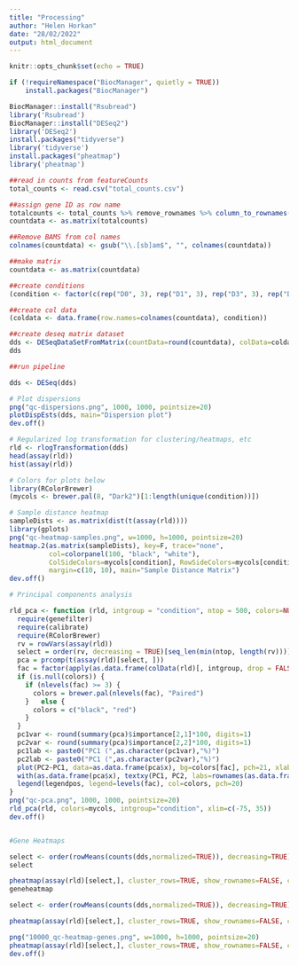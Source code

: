 ```yaml
---
title: "Processing"
author: "Helen Horkan"
date: "28/02/2022"
output: html_document
---
```


```r
knitr::opts_chunk$set(echo = TRUE)
```
```r

if (!requireNamespace("BiocManager", quietly = TRUE))
    install.packages("BiocManager")

BiocManager::install("Rsubread")
library('Rsubread')
BiocManager::install("DESeq2")
library('DESeq2') 
install.packages("tidyverse")
library('tidyverse')
install.packages("pheatmap")
library('pheatmap')

##read in counts from featureCounts
total_counts <- read.csv("total_counts.csv")

##assign gene ID as row name
totalcounts <- total_counts %>% remove_rownames %>% column_to_rownames(var="Gene_ID")
countdata <- as.matrix(totalcounts)

##Remove BAMS from col names
colnames(countdata) <- gsub("\\.[sb]am$", "", colnames(countdata))

##make matrix
countdata <- as.matrix(countdata)

##create conditions
(condition <- factor(c(rep("D0", 3), rep("D1", 3), rep("D3", 3), rep("D6", 2))))

##create col data
(coldata <- data.frame(row.names=colnames(countdata), condition))

##create deseq matrix dataset
dds <- DESeqDataSetFromMatrix(countData=round(countdata), colData=coldata, design=~condition)
dds

##run pipeline

dds <- DESeq(dds)

# Plot dispersions
png("qc-dispersions.png", 1000, 1000, pointsize=20)
plotDispEsts(dds, main="Dispersion plot")
dev.off()

# Regularized log transformation for clustering/heatmaps, etc
rld <- rlogTransformation(dds)
head(assay(rld))
hist(assay(rld))

# Colors for plots below
library(RColorBrewer)
(mycols <- brewer.pal(8, "Dark2")[1:length(unique(condition))])

# Sample distance heatmap
sampleDists <- as.matrix(dist(t(assay(rld))))
library(gplots)
png("qc-heatmap-samples.png", w=1000, h=1000, pointsize=20)
heatmap.2(as.matrix(sampleDists), key=F, trace="none",
          col=colorpanel(100, "black", "white"),
          ColSideColors=mycols[condition], RowSideColors=mycols[condition],
          margin=c(10, 10), main="Sample Distance Matrix")
dev.off()

# Principal components analysis

rld_pca <- function (rld, intgroup = "condition", ntop = 500, colors=NULL, legendpos="bottomleft", main="PCA Biplot", textcx=1, ...) {
  require(genefilter)
  require(calibrate)
  require(RColorBrewer)
  rv = rowVars(assay(rld))
  select = order(rv, decreasing = TRUE)[seq_len(min(ntop, length(rv)))]
  pca = prcomp(t(assay(rld)[select, ]))
  fac = factor(apply(as.data.frame(colData(rld)[, intgroup, drop = FALSE]), 1, paste, collapse = " : "))
  if (is.null(colors)) {
    if (nlevels(fac) >= 3) {
      colors = brewer.pal(nlevels(fac), "Paired")
    }   else {
      colors = c("black", "red")
    }
  }
  pc1var <- round(summary(pca)$importance[2,1]*100, digits=1)
  pc2var <- round(summary(pca)$importance[2,2]*100, digits=1)
  pc1lab <- paste0("PC1 (",as.character(pc1var),"%)")
  pc2lab <- paste0("PC1 (",as.character(pc2var),"%)")
  plot(PC2~PC1, data=as.data.frame(pca$x), bg=colors[fac], pch=21, xlab=pc1lab, ylab=pc2lab, main=main, ...)
  with(as.data.frame(pca$x), textxy(PC1, PC2, labs=rownames(as.data.frame(pca$x)), cex=textcx))
  legend(legendpos, legend=levels(fac), col=colors, pch=20)
}
png("qc-pca.png", 1000, 1000, pointsize=20)
rld_pca(rld, colors=mycols, intgroup="condition", xlim=c(-75, 35))
dev.off()


#Gene Heatmaps 

select <- order(rowMeans(counts(dds,normalized=TRUE)), decreasing=TRUE)[1:500]
select

pheatmap(assay(rld)[select,], cluster_rows=TRUE, show_rownames=FALSE, cluster_cols=FALSE, annotation_col = coldata)
geneheatmap

select <- order(rowMeans(counts(dds,normalized=TRUE)), decreasing=TRUE)[1:20000]

pheatmap(assay(rld)[select,], cluster_rows=TRUE, show_rownames=FALSE, cluster_cols=FALSE, annotation_col = coldata)

png("10000_qc-heatmap-genes.png", w=1000, h=1000, pointsize=20)
pheatmap(assay(rld)[select,], cluster_rows=TRUE, show_rownames=FALSE, cluster_cols=FALSE, annotation_col = coldata)
dev.off()


```

